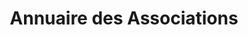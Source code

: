 ---
layout: ../../../layouts/AssoSort.astro
title: "Annuaire des Associations"
typeFilter: filiere
affiliationFilter: polytech
---
